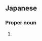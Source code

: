 ==Japanese==
{{ja-kanjitab|yomi=k|いの|くま}}

===Proper noun===
{{ja-pos|proper|いのくま}}

# {{surname|lang=ja|sort=いのくま}}